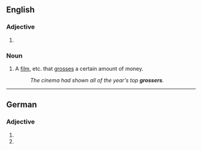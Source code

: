 {{also|Grosser|grösser|großer|größer}}
==English==

===Adjective===
{{head|en|comparative adjective}}

# {{en-comparative of|gross}}

===Noun===
{{en-noun}}

# {{lb|en|in combination}} A [[film]], etc. that [[gross]]es a certain amount of money.
#: ''The cinema had shown all of the year's top '''grossers'''.''

----

==German==

===Adjective===
{{head|de|adjective form}}

# {{de-inflected form of|gross}}
# {{standard spelling of|from=SLDE|großer|lang=de}}